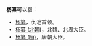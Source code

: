 '''杨纂'''可以指：
*[[杨纂|杨纂]]，仇池首领。
*[[杨纂_(北朝)|杨纂 (北朝)]]，北魏、北周大臣。
*[[杨纂_(唐)|杨纂 (唐)]]，唐朝大臣。
{{disambig|cat=二字杨姓人名消歧义}}